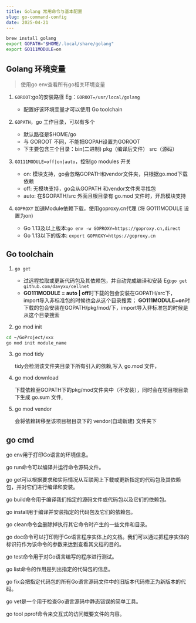 ```yaml
---
title: Golang 常用命令与基本配置
slug: go-command-config
date: 2025-04-21
---
```



```sh
brew install golang
export GOPATH="$HOME/.local/share/golang"
export GO111MODULE=on
```

## Golang 环境变量
>使用go env查看所有go相关环境变量
1. `GOROOT`:go的安装路径 Eg：`GOROOT=/usr/local/golang`
    - 配置好该环境变量才可以使用 Go toolchain

2. `GOPATH`，go 工作目录，可以有多个
    - 默认路径是\$HOME/go
    - 与 GOROOT 不同，不能把GOPAH设置为GOROOT
    - 下主要包含三个目录：bin(二进制) pkg（编译后文件） src（源码）

3. `GO111MODULE=off|on|auto`，控制go modules 开关
    - on: 模块支持，go会忽略GOPATH和vendor文件夹，只根据go.mod下载依赖
    - off: 无模块支持，go会从GOPATH 和vendor文件夹寻找包
    - auto: 在\$GOPATH/src 外面且根目录有 go.mod 文件时，开启模块支持

4. `GOPROXY` 加速Module依赖下载，使用goproxy.cn代理 (将 GO111MODULE 设置为on)
    - Go 1.13及以上版本:`go env -w GOPROXY=https://goproxy.cn,direct`
    - Go 1.13以下的版本: `export GOPROXY=https://goproxy.cn`

## Go toolchain
1. `go get `
    - 过远程拉取或更新代码包及其依赖包，并自动完成编译和安装 Eg:`go get github.com/davyxu/cellnet`
    - **GO111MODULE = auto | off**时下载的包会安装在GOPATH/src下，import导入非标准包的时候也会从这个目录搜索；
      **GO111MODULE=on**时下载的包会安装在GOPATH/pkg/mod/下，import导入非标准包的时候是从这个目录搜索


2. go mod init
```sh
cd ~/GoProject/xxx   
go mod init module_name
```

3. go mod tidy

    tidy会检测该文件夹目录下所有引入的依赖,写入 go.mod 文件，

4. go mod download

    下载依赖至GOPATH下的pkg/mod文件夹中（不安装），同时会在项目根目录下生成 go.sum 文件, 

5. go mod vendor

    会将依赖转移至该项目根目录下的 vendor(自动新建) 文件夹下

## go cmd 
go env用于打印Go语言的环境信息。

go run命令可以编译并运行命令源码文件。

go get可以根据要求和实际情况从互联网上下载或更新指定的代码包及其依赖包，并对它们进行编译和安装。

go build命令用于编译我们指定的源码文件或代码包以及它们的依赖包。

go install用于编译并安装指定的代码包及它们的依赖包。

go clean命令会删除掉执行其它命令时产生的一些文件和目录。

go doc命令可以打印附于Go语言程序实体上的文档。我们可以通过把程序实体的标识符作为该命令的参数来达到查看其文档的目的。

go test命令用于对Go语言编写的程序进行测试。

go list命令的作用是列出指定的代码包的信息。

go fix会把指定代码包的所有Go语言源码文件中的旧版本代码修正为新版本的代码。

go vet是一个用于检查Go语言源码中静态错误的简单工具。

go tool pprof命令来交互式的访问概要文件的内容。
